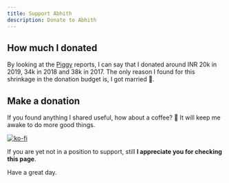 ```yaml
---
title: Support Abhith
description: Donate to Abhith
---
```


## How much I donated

By looking at the [Piggy](https://github.com/piggyvault/piggyvault) reports, I can say that I donated around INR 20k in 2019, 34k in 2018 and 38k in 2017. The only reason I found for this shrinkage in the donation budget is, I got married 💙.

## Make a donation

If you found anything I shared useful, how about a coffee? 🍵
It will keep me awake to do more good things.

[![ko-fi](https://www.ko-fi.com/img/githubbutton_sm.svg)](https://ko-fi.com/G2G7XA0G)

If you are yet not in a position to support, still **I appreciate you for checking this page**.

Have a great day.
